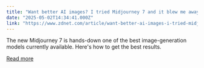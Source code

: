 ```yaml
---
title: "Want better AI images? I tried Midjourney 7 and it blew me away - here's why"
date: "2025-05-02T14:34:41.000Z"
link: "https://www.zdnet.com/article/want-better-ai-images-i-tried-midjourney-7-and-it-blew-me-away-heres-why/"
---
```


The new Midjourney 7 is hands-down one of the best image-generation models currently available. Here's how to get the best results.

[Read more](https://www.zdnet.com/article/want-better-ai-images-i-tried-midjourney-7-and-it-blew-me-away-heres-why/)
